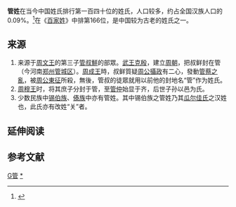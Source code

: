 {{姓氏
|姓氏=管
|拼音=Guǎn
|南京官話=guang<sup>3</sup>
|中国大陆=Guan
|台湾=Kuan
|香港=Kwun
|澳门=Kun
|新加坡=
|马来西亚=Kon
|越南=Quản
|韩国=
|反切=
|同音字=
|堂号=
|郡望=[[晋昌郡|晋昌郡]]
}}

'''管姓'''在当今中国姓氏排行第一百四十位的姓氏，人口较多，约占全国汉族人口的0.09%。<ref>{{Cite web|url=http://xueshu.baidu.com/s?wd=paperuri:(045267fc71c7701e1516ca9d01ad3f8d)&filter=sc_long_sign&sc_ks_para=q=%E7%AE%A1%E6%B0%8F%E6%BA%90%E7%AE%A1%E4%BB%B2%E5%8F%8A%E5%85%B6%E5%90%8E%E8%A3%94%E5%8F%B2%E8%80%83&sc_us=7844258021851401729&tn=SE_baiduxueshu_c1gjeupa&ie=utf-8|title=管氏源管仲及其后裔史考_百度学术|accessdate=2017-07-28|work=xueshu.baidu.com}}</ref>在《[[百家姓|百家姓]]》中排第166位，是中国较为古老的姓氏之一。

== 来源 ==
#来源于[[周文王|周文王]]的第三子[[管叔鮮|管叔鮮]]的部眾。[[武王克殷|武王克殷]]，建立[[周朝|周朝]]，把叔鲜封在管（今河南[[郑州|郑州]][[管城区|管城区]]）。[[周成王|周成王]]時，叔鲜質疑[[周公|周公]][[攝政|攝政]]有二心，發動[[管蔡之亂|管蔡之亂]]，被[[周公東征|周公東征]]所殺，無後，管叔的徒眾就用以前他的封地名“管”作为姓氏。 
#[[周穆王|周穆王]]时，将其庶子分封于管，至[[管仲|管仲]]始显于齐，后世子孙以邑为氏。
#少数民族中[[锡伯族|锡伯族]]、[[傣族|傣族]]中亦有管姓。其中锡伯族之管姓乃其[[瓜尔佳氏|瓜尔佳氏]]之汉姓也，此氏亦有改姓“关”者。

== 延伸阅读 ==
{{Wikisource further reading}}

==参考文献==
{{reflist}}

[[Category:漢姓|G管]]
[[Category:管姓|*]]